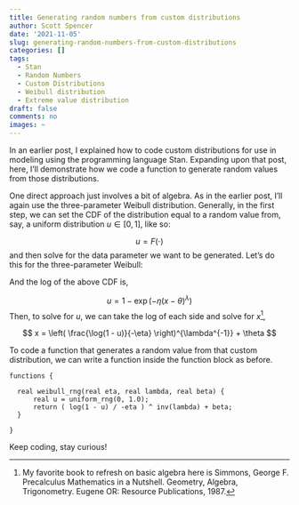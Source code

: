 ```yaml
---
title: Generating random numbers from custom distributions
author: Scott Spencer
date: '2021-11-05'
slug: generating-random-numbers-from-custom-distributions
categories: []
tags:
  - Stan
  - Random Numbers
  - Custom Distributions
  - Weibull distribution
  - Extreme value distribution
draft: false
comments: no
images: ~
---
```


In an earlier post, I explained how to code custom distributions for use in modeling using the programming language Stan. Expanding upon that post, here, I'll demonstrate how we code a function to generate random values from those distributions.

One direct approach just involves a bit of algebra. As in the earlier post, I'll again use the three-parameter Weibull distribution. Generally, in the first step, we can set the CDF of the distribution equal to a random value from, say, a uniform distribution $u \in [0, 1]$, like so:

$$
u = F(\cdot)
$$
and then solve for the data parameter we want to be generated. Let's do this for the three-parameter Weibull:

And the log of the above CDF is,

$$
u = 1 - \exp(-\eta (x - \theta)^\lambda)
$$
Then, to solve for $u$, we can take the log of each side and solve for $x$^[My favorite book to refresh on basic algebra here is Simmons, George F. Precalculus Mathematics in a Nutshell. Geometry, Algebra, Trigonometry. Eugene OR: Resource Publications, 1987.],

$$
x = \left( \frac{\log(1 - u)}{-\eta} \right)^{\lambda^{-1}} + \theta
$$

To code a function that generates a random value from that custom distribution, we can write a function inside the function block as before. 

```
functions {

  real weibull_rng(real eta, real lambda, real beta) {
      real u = uniform_rng(0, 1.0);
      return ( log(1 - u) / -eta ) ^ inv(lambda) + beta;
  }

}
```

Keep coding, stay curious!